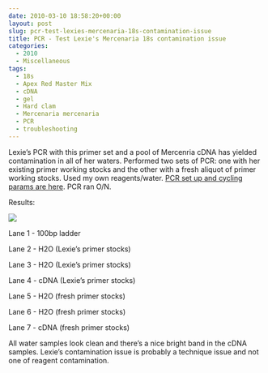 ```yaml
---
date: 2010-03-10 18:58:20+00:00
layout: post
slug: pcr-test-lexies-mercenaria-18s-contamination-issue
title: PCR - Test Lexie's Mercenaria 18s contamination issue
categories:
  - 2010
  - Miscellaneous
tags:
  - 18s
  - Apex Red Master Mix
  - cDNA
  - gel
  - Hard clam
  - Mercenaria mercenaria
  - PCR
  - troubleshooting
---
```


Lexie's PCR with this primer set and a pool of Mercenria cDNA has yielded contamination in all of her waters. Performed two sets of PCR: one with her existing primer working stocks and the other with a fresh aliquot of primer working stocks. Used my own reagents/water. [PCR set up and cycling params are here](https://eagle.fish.washington.edu/Arabidopsis/Notebook%20Workup%20Files/20100310-01.jpg). PCR ran O/N.

Results:

![](https://eagle.fish.washington.edu/Arabidopsis/20100311.jpg)

Lane 1 - 100bp ladder

Lane 2 - H2O (Lexie's primer stocks)

Lane 3 - H2O (Lexie's primer stocks)

Lane 4 - cDNA (Lexie's primer stocks)

Lane 5 - H2O (fresh primer stocks)

Lane 6 - H2O (fresh primer stocks)

Lane 7 - cDNA (fresh primer stocks)

All water samples look clean and there's a nice bright band in the cDNA samples. Lexie's contamination issue is probably a technique issue and not one of reagent contamination.
